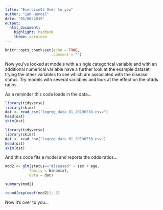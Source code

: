 ```yaml
---
title: "Exercise03 Over to you"
author: "Ian Handel"
date: "05/06/2019"
output: 
  html_document: 
    highlight: haddock
    theme: cerulean
---
```


```r
knitr::opts_chunk$set(echo = TRUE,
                      comment = "")
```

Now you've looked at models with a single categorical variable and with an additional numerical variable have a further look at the example dataset trying the other variables to see which are associated with the disease status. Try models with several variables and look at the effect on the ofdds ratios.

As a reminder this code loads in the data...

```r
library(tidyverse)
library(skimr)
dat <- read_csv("logreg_data_01_20190530.csvv")
head(dat)
skim(dat)
```

```r
library(tidyverse)
library(skimr)
dat <- read_csv("logreg_data_01_20190530.csv")
head(dat)
skim(dat)
```

And this code fits a model and reports the odds ratios...

```r
mod2 <- glm(status=="diseased" ~ sex + age,
           family = binomial,
           data = dat)

summary(mod2)

round(exp(coef(mod2)), 3)
```

Now it's over to you...

